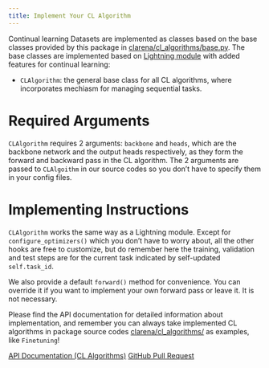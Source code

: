 ```yaml
---
title: Implement Your CL Algorithm
---
```


Continual learning  Datasets are implemented as classes based on the base classes provided by this package in [clarena/cl_algorithms/base.py](https://github.com/pengxiang-wang/continual-learning-arena/tree/main/clarena/cl_algorithms/base.py). The base classes are implemented based on [Lightning module](https://lightning.ai/docs/pytorch/stable/common/lightning_module.html) with added features for continual learning:

- `CLAlgorithm`: the general base class for all CL algorithms, where incorporates mechiasm for managing sequential tasks.

# Required Arguments

`CLAlgorithm` requires 2 arguments: `backbone` and `heads`, which are the backbone network and the output heads respectively, as they form the forward and backward pass in the CL algorithm. The 2 arguments are passed to `CLAlgoithm` in our source codes so you don't have to specify them in your config files.

# Implementing Instructions

`CLAlgorithm` works the same way as a Lightning module. Except for `configure_optimizers()` which you don't have to worry about, all the other hooks are free to customize, but do remember here the training, validation and test steps are for the current task indicated by self-updated `self.task_id`. 

We also provide a default `forward()` method for convenience. You can override it if you want to implement your own forward pass or leave it. It is not necessary.

Please find the API documentation for detailed information about implementation, and remember you can always take implemented CL algorithms in package source codes  [clarena/cl_algorithms/](https://github.com/pengxiang-wang/continual-learning-arena/tree/main/clarena/cl_algorithms/) as examples, like `Finetuning`!

::: { .text-center}
[API Documentation (CL Algorithms)](https://pengxiang-wang.com/projects/continual-learning-arena/docs/API-docs-by-pdoc/clarena/cl_algorithms.html){.btn .btn-secondary role="button"}
[GitHub Pull Request](https://github.com/pengxiang-wang/continual-learning-arena/pulls){.btn .btn-info role="button"}
:::
